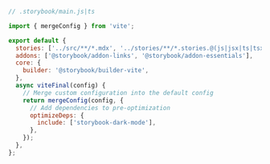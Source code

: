 ```js
// .storybook/main.js|ts

import { mergeConfig } from 'vite';

export default {
  stories: ['../src/**/*.mdx', '../stories/**/*.stories.@(js|jsx|ts|tsx)'],
  addons: ['@storybook/addon-links', '@storybook/addon-essentials'],
  core: {
    builder: '@storybook/builder-vite',
  },
  async viteFinal(config) {
    // Merge custom configuration into the default config
    return mergeConfig(config, {
      // Add dependencies to pre-optimization
      optimizeDeps: {
        include: ['storybook-dark-mode'],
      },
    });
  },
};
```
